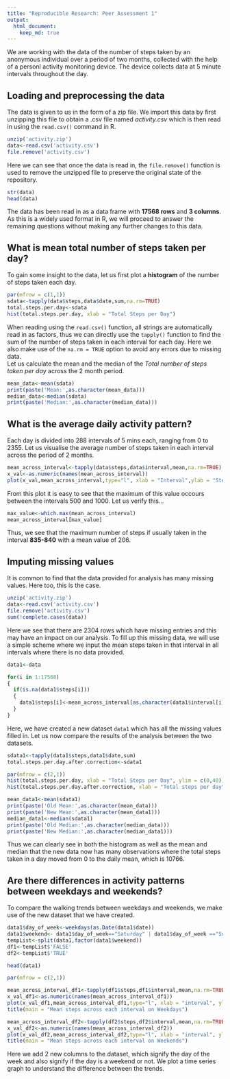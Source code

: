 ```yaml
---
title: "Reproducible Research: Peer Assessment 1"
output: 
  html_document:
    keep_md: true
---
```


We are working with the data of the number of steps taken by an anonymous individual over a period of two months, collected with the help of a personl activity monitoring device. The device collects data at 5 minute intervals throughout the day.

## Loading and preprocessing the data
The data is given to us in the form of a zip file. We import this data by first unzipping this file to obtain a .csv file named *activity.csv* which is then read in using the `read.csv()` command in R.
```r
unzip('activity.zip')
data<-read.csv('activity.csv')
file.remove('activity.csv')
```
Here we can see that once the data is read in, the `file.remove()` function is used to remove the unzipped file to preserve the original state of the repository.  
```r
str(data)
head(data)
```
The data has been read in as a data frame with **17568 rows** and **3 columns**. As this is a widely used format in R, we will proceed to answer the remaining questions without making any further changes to this data.


## What is mean total number of steps taken per day?
To gain some insight to the data, let us first plot a **histogram** of the number of steps taken each day.
```r
par(mfrow = c(1,1))
sdata<-tapply(data$steps,data$date,sum,na.rm=TRUE)
total.steps.per.day<-sdata
hist(total.steps.per.day, xlab = "Total Steps per Day")
```  


When reading using the `read.csv()` function, all strings are automatically read in as factors, thus we can directly use the `tapply()` function to find the sum of the number of steps taken in each interval for each day. Here we also make use of the `na.rm = TRUE` option to avoid any errors due to missing data.  
Let us calculate the mean and the median of the *Total number of steps taken per day* across the 2 month period.
```r
mean_data<-mean(sdata)
print(paste('Mean:',as.character(mean_data)))
median_data<-median(sdata)
print(paste('Median:',as.character(median_data)))
```

## What is the average daily activity pattern?
Each day is divided into 288 intervals of 5 mins each, ranging from 0 to 2355. Let us visualise the average number of steps taken in each interval across the period of 2 months.
```r
mean_across_interval<-tapply(data$steps,data$interval,mean,na.rm=TRUE)
x_val<-as.numeric(names(mean_across_interval))
plot(x_val,mean_across_interval,type="l", xlab = "Interval",ylab = "Steps")
```  


From this plot it is easy to see that the maximum of this value occours between the intervals 500 and 1000. Let us verify this...
```r
max_value<-which.max(mean_across_interval)
mean_across_interval[max_value]
```
Thus, we see that the maximum number of steps if usually taken in the interval **835-840** with a mean value of 206.


## Imputing missing values
It is common to find that the data provided for analysis has many missing values. Here too, this is the case. 
```r
unzip('activity.zip')
data<-read.csv('activity.csv')
file.remove('activity.csv')
sum(!complete.cases(data))
```
Here we see that there are 2304 rows which have missing entries and this may have an impact on our analysis. To fill up this missing data, we will use a simple scheme where we input the mean steps taken in that interval in all intervals where there is no data provided.
```r
data1<-data

for(i in 1:17568)
{
  if(is.na(data1$steps[i]))
  {
    data1$steps[i]<-mean_across_interval[as.character(data1$interval[i])]
  }
}
```
Here, we have created a new dataset `data1` which has all the missing values filled in.
Let us now compare the results of the analysis between the two datasets.
```r
sdata1<-tapply(data1$steps,data1$date,sum)
total.steps.per.day.after.correction<-sdata1

par(mfrow = c(2,1))
hist(total.steps.per.day, xlab = "Total Steps per Day", ylim = c(0,40))
hist(total.steps.per.day.after.correction, xlab = "Total steps per day", ylim = c(0,40))

mean_data1<-mean(sdata1)
print(paste('Old Mean:',as.character(mean_data)))
print(paste('New Mean:',as.character(mean_data1)))
median_data1<-median(sdata1)
print(paste('Old Median:',as.character(median_data)))
print(paste('New Median:',as.character(median_data1)))
```
Thus we can clearly see in both the histogram as well as the mean and median that the new data now has many observations where the total steps taken in a day moved from 0 to the daily mean, which is 10766.

## Are there differences in activity patterns between weekdays and weekends?
To compare the walking trends between weekdays and weekends, we make use of the new dataset that we have created.
```r
data1$day_of_week<-weekdays(as.Date(data1$date))
data1$weekend<- data1$day_of_week=="Saturday" | data1$day_of_week =="Sunday"
tempList<-split(data1,factor(data1$weekend))
df1<-tempList$'FALSE'
df2<-tempList$'TRUE'

head(data1)

par(mfrow = c(2,1))

mean_across_interval_df1<-tapply(df1$steps,df1$interval,mean,na.rm=TRUE)
x_val_df1<-as.numeric(names(mean_across_interval_df1))
plot(x_val_df1,mean_across_interval_df1,type="l", xlab = "interval", ylab = "mean steps", ylim = c(0,250))
title(main = "Mean steps across each interval on Weekdays")

mean_across_interval_df2<-tapply(df2$steps,df2$interval,mean,na.rm=TRUE)
x_val_df2<-as.numeric(names(mean_across_interval_df2))
plot(x_val_df2,mean_across_interval_df2,type="l", xlab = "interval", ylab = "mean steps", ylim = c(0,250))
title(main = "Mean steps across each interval on Weekends")
```  


Here we add 2 new columns to the dataset, which signify the day of the week and also signify if the day is a weekend or not. We plot a time series graph to understand the difference between the trends.
